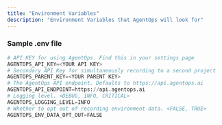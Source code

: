 ```yaml
---
title: "Environment Variables"
description: "Environment Variables that AgentOps will look for"
---
```


### Sample .env file

```python .env
# API KEY for using AgentOps. Find this in your settings page
AGENTOPS_API_KEY=<YOUR API KEY>
# Secondary API Key for simultaneously recording to a second project
AGENTOPS_PARENT_KEY=<YOUR PARENT KEY>
# The AgentOps API endpoint. Defaults to https://api.agentops.ai
AGENTOPS_API_ENDPOINT=https://api.agentops.ai
# Logging level. <DEBUG, INFO, CRITICAL>
AGENTOPS_LOGGING_LEVEL=INFO
# Whether to opt out of recording environment data. <FALSE, TRUE>
AGENTOPS_ENV_DATA_OPT_OUT=FALSE
```
